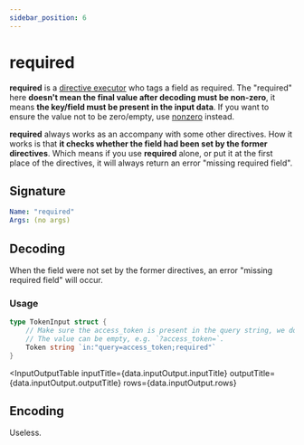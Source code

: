 ```yaml
---
sidebar_position: 6
---
```



# required

**required** is a [directive executor](/advanced/concepts#directive-executor) who tags a field as required. The "required" here **doesn't mean the final value after decoding must be non-zero**, it means **the key/field must be present in the input data**. If you want to ensure the value not to be zero/empty, use [nonzero](/directives/nonzero) instead.

**required** always works as an accompany with some other directives. How it works is that **it checks whether the field had been set by the former directives**. Which means if you use **required** alone, or put it at the first place of the directives, it will always return an error "missing required field".

## Signature

```yaml
Name: "required"
Args: (no args)
```

## Decoding

When the field were not set by the former directives, an error "missing required field" will occur.

### Usage

```go
type TokenInput struct {
	// Make sure the access_token is present in the query string, we don't care about the value.
	// The value can be empty, e.g. `?access_token=`.
	Token string `in:"query=access_token;required"`
}
```

<InputOutputTable
  inputTitle={data.inputOutput.inputTitle}
  outputTitle={data.inputOutput.outputTitle}
  rows={data.inputOutput.rows}
></InputOutputTable>


## Encoding

Useless.